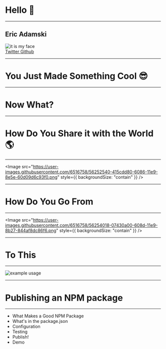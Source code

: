 
# Hello :wave:

---

<div
  style={{
    display: "flex",
    flexDirection: "column",
    alignItems: "center",
    justifyContent: "center",
    width: "100vw"
  }}
>
  <h2 style={{ margin: "1.5rem" }}> Eric Adamski </h2>
  <div
    style={{
      borderRadius: "50%",
      overflow: "hidden",
      boxSizing: "border-box",
      width: 450,
      height: 450
    }}
  >
    <Image
      style={{ width: "100%", height: "100%" }}
      src="https://avatars1.githubusercontent.com/u/6516758?s=460&v=4"
      alt="it is my face"
    />
  </div>
  <div
    style={{
      width: "25vw",
      marginTop: "1.5rem",
      display: "flex",
      alignItems: "center",
      justifyContent: "space-evenly"
    }}
  >
    <a href="https://twitter.com/zealigan" style={{ color: "#55acee" }}>
      Twitter
    </a>
    <a href="https://github.com/ericadamski" style={{ color: "#171515" }}>
      Github
    </a>
  </div>
</div>

---

# You Just Made Something Cool :sunglasses:

---

# Now What?

---

# How Do You Share it with the World :earth_americas:

---

<Image
  src="https://user-images.githubusercontent.com/6516758/56252540-415cdd80-6086-11e9-8e5e-60d09d6c93f0.png"
  style={{ backgroundSize: "contain" }}
/>

---

# How Do You Go From

---

<Image
  src="https://user-images.githubusercontent.com/6516758/56254018-07430a00-608d-11e9-8b27-844af8dc86f6.png"
  style={{ backgroundSize: "contain" }}
/>

---

# To This

---

![example usage](https://user-images.githubusercontent.com/6516758/56254363-73723d80-608e-11e9-90ef-cf6468c13a43.gif)

---

# Publishing an NPM package

---

<ul>
  <Appear>
    <li>What Makes a Good NPM Package</li>
    <li>What's in the package.json</li>
    <li>Configuration</li>
    <li>Testing</li>
    <li>Publish!</li>
    <li>Demo</li>
  </Appear>
</ul>
